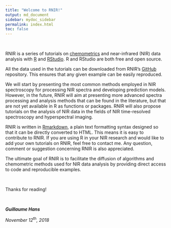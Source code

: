 ```yaml
---
title: "Welcome to RNIR!"
output: md_document
sidebar: mydoc_sidebar
permalink: index.html
toc: false
---
```


<br>

RNIR is a series of tutorials on [chemometrics](https://en.wikipedia.org/wiki/Chemometrics) and near-infrared (NIR) data analysis with [R](https://www.r-project.org/) and [RStudio](https://www.rstudio.com/). R and RStudio are both free and open source. 

All the data used in the tutorials can be downloaded from RNIR's [GitHub](https://github.com/guifh/RNIR) repository. This ensures that any given example can be easily reproduced.  

We will start by presenting the most common methods employed in NIR spectroscopy for processing NIR spectra and developing prediction models. However, in the future, RNIR will aim at presenting more advanced spectra processing and analysis methods that can be found in the literature, but that are not yet available in R as functions or packages. RNIR will also propose tutorials on the analysis of NIR data in the fields of NIR time-resolved spectroscopy and hyperspectral imaging. 

RNIR is written in [Rmarkdown](http://rmarkdown.rstudio.com/lesson-1.html), a plain text formatting syntax designed so that it can be directly converted to HTML. This means it is easy to contribute to RNIR. If you are using R in your NIR research and would like to add your own tutorials on RNIR, feel free to contact me. Any question, comment or suggestion concerning RNIR is also appreciated.

The ultimate goal of RNIR is to facilitate the diffusion of algorithms and chemometric methods used for NIR data analysis by providing direct access to code and reproducible examples.



<br>

Thanks for reading!

<br>

**_Guillaume Hans_**

*November 12*<sup>th</sup>*, 2018* 

<br>
